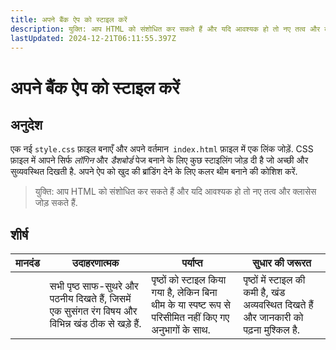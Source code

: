 ```yaml
---
title: अपने बैंक ऐप को स्टाइल करें
description: युक्ति: आप HTML को संशोधित कर सकते हैं और यदि आवश्यक हो तो नए तत्व और क्लासेस जोड़ सकते हैं.
lastUpdated: 2024-12-21T06:11:55.397Z
---
```


# अपने बैंक ऐप को स्टाइल करें

## अनुदेश

एक नई `style.css` फ़ाइल बनाएँ और अपने वर्तमान` index.html` फ़ाइल में एक लिंक जोड़ें. CSS फ़ाइल में आपने सिर्फ _लॉगिन_ और _डैशबोर्ड_ पेज बनाने के लिए कुछ स्टाइलिंग जोड़ दी है जो अच्छी और सुव्यवस्थित दिखती है. अपने ऐप को खुद की ब्रांडिंग देने के लिए कलर थीम बनाने की कोशिश करें.

> युक्ति: आप HTML को संशोधित कर सकते हैं और यदि आवश्यक हो तो नए तत्व और क्लासेस जोड़ सकते हैं.

## शीर्ष

| मानदंड | उदाहरणात्मक                                                                                       | पर्याप्त                                                                                                | सुधार की जरूरत                                                                         |
| ------ | ------------------------------------------------------------------------------------------------- | ------------------------------------------------------------------------------------------------------- | -------------------------------------------------------------------------------------- |
|        | सभी पृष्ठ साफ-सुथरे और पठनीय दिखते हैं, जिसमें एक सुसंगत रंग विषय और विभिन्न खंड ठीक से खड़े हैं. | पृष्ठों को स्टाइल किया गया है, लेकिन बिना थीम के या स्पष्ट रूप से परिसीमित नहीं किए गए अनुभागों के साथ. | पृष्ठों में स्टाइल की कमी है, खंड अव्यवस्थित दिखते हैं और जानकारी को पढ़ना मुश्किल है. |

